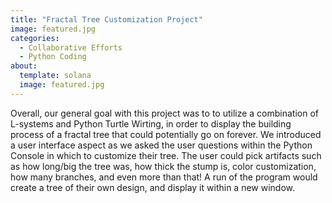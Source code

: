 ```yaml
---
title: "Fractal Tree Customization Project"
image: featured.jpg
categories:
  - Collaborative Efforts
  - Python Coding 
about: 
  template: solana
  image: featured.jpg
---
```


Overall, our general goal with this project was to  to utilize a combination of L-systems and Python Turtle Wirting, in order to display the building process of a fractal tree that could potentially go on forever. We introduced a user interface aspect as we asked the user questions within the Python Console in which to customize their tree. The user could pick artifacts such as how long/big the tree was, how thick the stump is, color customization, how many branches, and even more than that! A run of the program would create a tree of their own design, and display it within a new window. 